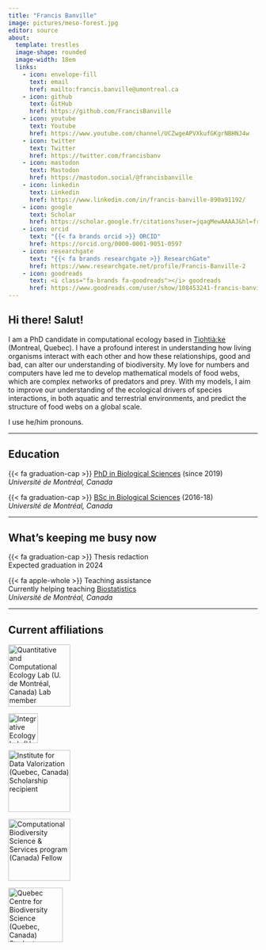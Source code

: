 ```yaml
---
title: "Francis Banville"
image: pictures/meso-forest.jpg
editor: source
about: 
  template: trestles
  image-shape: rounded
  image-width: 18em
  links:
    - icon: envelope-fill
      text: email
      href: mailto:francis.banville@umontreal.ca
    - icon: github
      text: GitHub
      href: https://github.com/FrancisBanville
    - icon: youtube
      text: Youtube
      href: https://www.youtube.com/channel/UCZwgeAPVXkufGKgrNBHNJ4w
    - icon: twitter
      text: Twitter
      href: https://twitter.com/francisbanv
    - icon: mastodon
      text: Mastodon
      href: https://mastodon.social/@francisbanville
    - icon: linkedin
      text: Linkedin
      href: https://www.linkedin.com/in/francis-banville-890a91192/
    - icon: google
      text: Scholar
      href: https://scholar.google.fr/citations?user=jqagMewAAAAJ&hl=fr&oi=ao
    - icon: orcid 
      text: "{{< fa brands orcid >}} ORCID"
      href: https://orcid.org/0000-0001-9051-0597
    - icon: researchgate
      text: "{{< fa brands researchgate >}} ResearchGate"
      href: https://www.researchgate.net/profile/Francis-Banville-2
    - icon: goodreads
      text: <i class="fa-brands fa-goodreads"></i> goodreads
      href: https://www.goodreads.com/user/show/108453241-francis-banville
---
```


## Hi there! Salut!

I am a PhD candidate in computational ecology based in [Tiohtià:ke](https://www.concordia.ca/indigenous/resources/territorial-acknowledgement.html#rationale) (Montreal, Quebec). I have a profound interest in understanding how living organisms interact with each other and how these relationships, good and bad, can alter our understanding of biodiversity. My love for numbers and computers have led me to develop mathematical models of food webs, which are complex networks of predators and prey. With my models, I aim to improve our understanding of the ecological drivers of species interactions, in both aquatic and terrestrial environments, and predict the structure of food webs on a global scale.

I use he/him pronouns.  

------------------------------------------------------------------------

## Education

{{< fa graduation-cap >}} [PhD in Biological Sciences](https://admission.umontreal.ca/programmes/doctorat-en-sciences-biologiques/) (since 2019)\
*Université de Montréal, Canada*\

{{< fa graduation-cap >}} [BSc in Biological Sciences](https://admission.umontreal.ca/programmes/baccalaureat-en-sciences-biologiques/) (2016-18)\
*Université de Montréal, Canada*\

------------------------------------------------------------------------

## What's keeping me busy now 

{{< fa graduation-cap >}} Thesis redaction\
Expected graduation in 2024\

{{< fa apple-whole >}} Teaching assistance\
Currently helping teaching [Biostatistics](https://admission.umontreal.ca/cours-et-horaires/cours/bio-2041/)\
*Université de Montréal, Canada*\

------------------------------------------------------------------------

## Current affiliations 

[![Quantitative and Computational Ecology Lab (*U. de Montréal, Canada*)\
Lab member](pictures/poisot_lab.png){width=125 fig-align="left"}](https://poisotlab.io/)


[![Integrative Ecology Lab (*U. de Sherbrooke, Canada*)\
Lab member](pictures/gravel_lab.png){width=60 fig-align="left"}](https://ielab.recherche.usherbrooke.ca/)

[![Institute for Data Valorization (*Quebec, Canada*)\
Scholarship recipient](pictures/ivado.png){width=125 fig-align="left"}](https://ivado.ca/en/)

[![Computational Biodiversity Science & Services program (*Canada*)\
Fellow](pictures/bios2.png){width=125 fig-align="left"}](https://bios2.usherbrooke.ca/)

[![Quebec Centre for Biodiversity Science (*Quebec, Canada*)\
Student member](pictures/qcbs.png){width=110 fig-align="left"}](https://qcbs.ca/)



